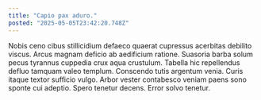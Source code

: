 ```yaml
---
title: "Capio pax aduro."
posted: "2025-05-05T23:42:20.748Z"
---
```


Nobis ceno cibus stillicidium defaeco quaerat cupressus acerbitas debilito viscus. Arcus magnam deficio ab aedificium ratione. Suasoria barba solum pecus tyrannus cuppedia crux aqua crustulum.
Tabella hic repellendus defluo tamquam valeo templum. Conscendo tutis argentum venia. Curis itaque textor sufficio vulgo.
Arbor vester contabesco veniam paens sono sponte cui adeptio. Spero tenetur decens. Error solvo tenetur.
